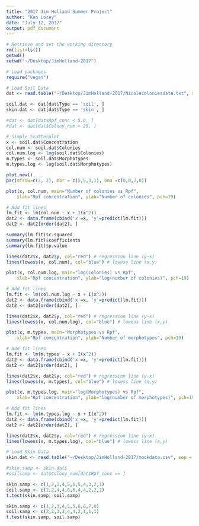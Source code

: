 ```yaml
---
title: "2017 Jim Holland Summer Project"
author: "Ken Locey"
date: "July 12, 2017"
output: pdf_document
---
```


```r
# Retrieve and set the working directory
rm(list=ls())
getwd()
setwd("~/Desktop/JimHolland-2017")

# Load packages
require("vegan")

# Load Soil Data
dat <- read.table("~/Desktop/JimHolland-2017/Nicolecoloniesdata.txt", sep = ",", header = TRUE)

soil.dat <- dat[dat$Type == 'soil', ]
skin.dat <- dat[dat$Type == 'skin', ]
```



```r

#dat <- dat[dat$Rpf_conc < 5.0, ]
#dat <- dat[dat$Colony_num > 20, ]

# Simple Scatterplot
x <- soil.dat$Concentration
col.num <- soil.dat$Colonies
col.num.log <- log(soil.dat$Colonies)
m.types <- soil.dat$Morphotypes
m.types.log <- log(soil.dat$Morphotypes)
```



```r
plot.new()
par(mfrow=c(2, 2), mar = c(5,5,3,1), oma =c(0,0,2,0))

plot(x, col.num, main="Number of colonies vs Rpf", 
  	xlab="Rpf concentration", ylab="Number of colonies", pch=19)

# Add fit lines
lm.fit <- lm(col.num ~ x + I(x^2))
dat2 <- data.frame(cbind('x'=x, 'y'=predict(lm.fit)))
dat2 <- dat2[order(dat2), ]  

summary(lm.fit)$r.squared
summary(lm.fit)$coefficients
summary(lm.fit)$p.value

lines(dat2$x, dat2$y, col="red") # regression line (y~x) 
lines(lowess(x, col.num), col="blue") # lowess line (x,y)
```


```r
plot(x, col.num.log, main="log(Colonies) vs Rpf", 
  	xlab="Rpf concentration", ylab="log(number of colonies)", pch=19)

# Add fit lines
lm.fit <- lm(col.num.log ~ x + I(x^2))
dat2 <- data.frame(cbind('x'=x, 'y'=predict(lm.fit)))
dat2 <- dat2[order(dat2), ]

lines(dat2$x, dat2$y, col="red") # regression line (y~x) 
lines(lowess(x, col.num.log), col="blue") # lowess line (x,y)
```



```r
plot(x, m.types, main="Morphotypes vs Rpf", 
  	xlab="Rpf concentration", ylab="Number of morphotypes", pch=19)

# Add fit lines
lm.fit <- lm(m.types ~ x + I(x^2))
dat2 <- data.frame(cbind('x'=x, 'y'=predict(lm.fit)))
dat2 <- dat2[order(dat2), ]  

lines(dat2$x, dat2$y, col="red") # regression line (y~x) 
lines(lowess(x, m.types), col="blue") # lowess line (x,y)
```


```r
plot(x, m.types.log, main="log(Morphotypes) vs Rpf", 
  	xlab="Rpf concentration", ylab="log(number of morphotypes)", pch=19)

# Add fit lines
lm.fit <- lm(m.types.log ~ x + I(x^2))
dat2 <- data.frame(cbind('x'=x, 'y'=predict(lm.fit)))
dat2 <- dat2[order(dat2), ]  

lines(dat2$x, dat2$y, col="red") # regression line (y~x)
lines(lowess(x, m.types.log), col="blue") # lowess line (x,y)
```


```r
# Load Skin Data
skin.dat <- read.table("~/Desktop/JimHolland-2017/mockdata.csv", sep = ",", header = TRUE)

#skin.samp <- skin.dat$
#soilsamp <- dat$Colony_num[dat$Rpf_conc == ]

skin.samp <- c(1,2,3,4,5,6,5,4,3,2,1)
soil.samp <- c(2,2,4,4,6,6,4,4,2,2,1)
t.test(skin.samp, soil.samp)

skin.samp <- c(1,2,3,4,5,5,6,6,7,8)
soil.samp <- c(2,2,3,3,4,4,2,1,1,1)
t.test(skin.samp, soil.samp)

```